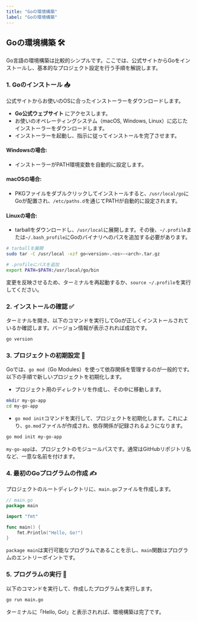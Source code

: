 ```yaml
---
title: "Goの環境構築"
label: "Goの環境構築"
---
```


## Goの環境構築 🛠️

Go言語の環境構築は比較的シンプルです。ここでは、公式サイトからGoをインストールし、基本的なプロジェクト設定を行う手順を解説します。

### 1. Goのインストール 📥

公式サイトからお使いのOSに合ったインストーラーをダウンロードします。

- **Go公式ウェブサイト** にアクセスします。
- お使いのオペレーティングシステム（macOS, Windows, Linux）に応じたインストーラーをダウンロードします。
- インストーラーを起動し、指示に従ってインストールを完了させます。

#### Windowsの場合:
- インストーラーがPATH環境変数を自動的に設定します。

#### macOSの場合:
- PKGファイルをダブルクリックしてインストールすると、`/usr/local/go`にGoが配置され、`/etc/paths.d`を通じてPATHが自動的に設定されます。

#### Linuxの場合:
- tarballをダウンロードし、`/usr/local`に展開します。その後、`~/.profile`または`~/.bash_profile`にGoのバイナリへのパスを追加する必要があります。

```bash
# tarballを展開
sudo tar -C /usr/local -xzf go<version>.<os>-<arch>.tar.gz

# .profileにパスを追加
export PATH=$PATH:/usr/local/go/bin
```

変更を反映させるため、ターミナルを再起動するか、`source ~/.profile`を実行してください。

### 2. インストールの確認 ✅

ターミナルを開き、以下のコマンドを実行してGoが正しくインストールされているか確認します。バージョン情報が表示されれば成功です。

```bash
go version
```

### 3. プロジェクトの初期設定 📂

Goでは、`go mod`（Go Modules）を使って依存関係を管理するのが一般的です。以下の手順で新しいプロジェクトを初期化します。

- プロジェクト用のディレクトリを作成し、その中に移動します。

```bash
mkdir my-go-app
cd my-go-app
```

- `go mod init`コマンドを実行して、プロジェクトを初期化します。これにより、`go.mod`ファイルが作成され、依存関係が記録されるようになります。

```bash
go mod init my-go-app
```

`my-go-app`は、プロジェクトのモジュールパスです。通常はGitHubリポジトリ名など、一意な名前を付けます。

### 4. 最初のGoプログラムの作成 ✍️

プロジェクトのルートディレクトリに、`main.go`ファイルを作成します。

```go
// main.go
package main

import "fmt"

func main() {
    fmt.Println("Hello, Go!")
}
```

`package main`は実行可能なプログラムであることを示し、`main`関数はプログラムのエントリーポイントです。

### 5. プログラムの実行 🚀

以下のコマンドを実行して、作成したプログラムを実行します。

```bash
go run main.go
```

ターミナルに「Hello, Go!」と表示されれば、環境構築は完了です。